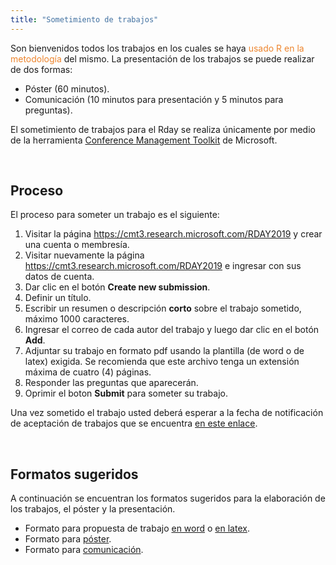 ```yaml
---
title: "Sometimiento de trabajos"
---
```

Son bienvenidos todos los trabajos en los cuales se haya <font color="#ED852E">usado R en la metodología</font> del mismo. La presentación de los trabajos se puede realizar de dos formas:

- Póster (60 minutos).
- Comunicación (10 minutos para presentación y 5 minutos para preguntas).

El sometimiento de trabajos para el Rday se realiza únicamente por medio de la herramienta [Conference Management Toolkit](https://cmt3.research.microsoft.com/About) de Microsoft.

<br/>

## Proceso

El proceso para someter un trabajo es el siguiente:

1. Visitar la página [https://cmt3.research.microsoft.com/RDAY2019](https://cmt3.research.microsoft.com/RDAY2019) y crear una cuenta o membresía.
1. Visitar nuevamente la página [https://cmt3.research.microsoft.com/RDAY2019](https://cmt3.research.microsoft.com/RDAY2019) e ingresar con sus datos de cuenta.
1. Dar clic en el botón __Create new submission__.
1. Definir un título.
1. Escribir un resumen o descripción __corto__ sobre el trabajo sometido, máximo 1000 caracteres.
1. Ingresar el correo de cada autor del trabajo y luego dar clic en el botón __Add__.
1. Adjuntar su trabajo en formato pdf usando la plantilla (de word o de latex) exigida. Se recomienda que este archivo tenga un extensión máxima de cuatro (4) páginas.
1. Responder las preguntas que aparecerán.
1. Oprimir el boton __Submit__ para someter su trabajo.

Una vez sometido el trabajo usted deberá esperar a la fecha de notificación de aceptación de trabajos que se encuentra [en este enlace](https://rdaymedellin.github.io/fechas.html).

<br/>

## Formatos sugeridos
A continuación se encuentran los formatos sugeridos para la elaboración de los trabajos, el póster y la presentación.

- Formato para propuesta de trabajo [en word](https://theuselessweb.com/) o [en latex](https://theuselessweb.com/).
- Formato para [póster](https://theuselessweb.com/).
- Formato para [comunicación](https://theuselessweb.com/).


